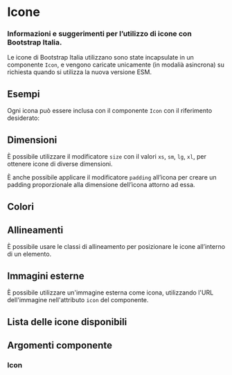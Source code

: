
<Meta of={IconStories} />

# Icone

### Informazioni e suggerimenti per l’utilizzo di icone con Bootstrap Italia.

Le icone di Bootstrap Italia utilizzano sono state incapsulate in un componente `Icon`, e vengono caricate unicamente (in modalià asincrona) su richiesta quando si utilizza la nuova versione ESM.

## Esempi

Ogni icona può essere inclusa con il componente `Icon` con il riferimento desiderato:

<Canvas of={IconStories.EsempioInterattivo} />
<Controls of={IconStories.EsempioInterattivo} />

## Dimensioni

È possibile utilizzare il modificatore `size` con il valori `xs`, `sm`, `lg`, `xl`, per ottenere icone di diverse dimensioni.

<Canvas of={IconStories.EsempioDimensioni} />

È anche possibile applicare il modificatore `padding` all’icona per creare un padding proporzionale alla dimensione dell’icona attorno ad essa.

<Canvas of={IconStories.EsempioPadding} />

## Colori

<Canvas of={IconStories.EsempioColori} />

## Allineamenti

È possibile usare le classi di allineamento per posizionare le icone all’interno di un elemento.

<Canvas of={IconStories.EsempioAllineamento} />

## Immagini esterne

È possibile utilizzare un'immagine esterna come icona, utilizzando l'URL dell'immagine nell'attributo `icon` del componente.

<Canvas of={IconStories.EsempioLoghiEsterni} />

## Lista delle icone disponibili

<Canvas of={IconStories.ListaIcone} />

## Argomenti componente

### Icon

<ArgTypes of={Icon} />
